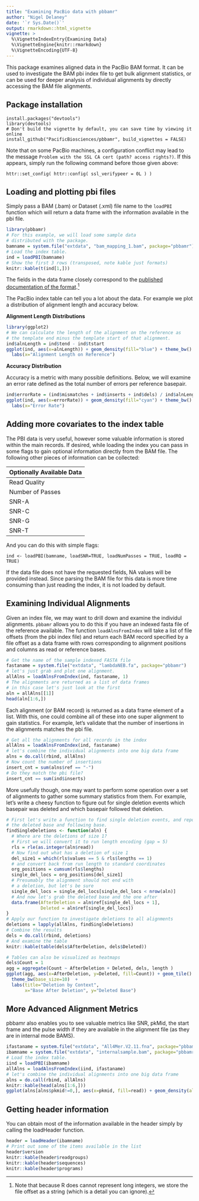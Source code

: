 ```yaml
---
title: "Examining PacBio data with pbbamr"
author: "Nigel Delaney"
date: '`r Sys.Date()`'
output: rmarkdown::html_vignette
vignette: >
  %\VignetteIndexEntry{Examining Data}
  %\VignetteEngine{knitr::rmarkdown}
  %\VignetteEncoding{UTF-8}
---
```


This package examines aligned data in the PacBio BAM format.  It can be used to 
investigate the BAM pbi index file to get bulk alignment statistics, or can be
used for deeper analysis of individual alignments by directly accessing
the BAM file alignments.

## Package installation

```
install.packages("devtools")
library(devtools)
# Don't build the vignette by default, you can save time by viewing it online
install_github("PacificBiosciences/pbbamr", build_vignettes = FALSE)
```
Note that on some PacBio machines, a configuration conflict may lead to the
message `Problem with the SSL CA cert (path? access rights?)`.  If this appears,
simply run the following command before those given above:

    httr::set_config( httr::config( ssl_verifypeer = 0L ) )

## Loading and plotting pbi files

Simply pass a BAM (.bam) or Dataset (.xml) file name to the `loadPBI` function
which will return a data frame with the information available in the pbi file.

```r
library(pbbamr)
# For this example, we will load some sample data
# distributed with the package.
bamname = system.file("extdata", "bam_mapping_1.bam", package="pbbamr")
# Load the index table.
ind = loadPBI(bamname)
# Show the first 3 rows (transposed, note kable just formats)
knitr::kable(t(ind[1,]))
```

The fields in the data frame closely correspond to the [published documentation
of the
format](http://pacbiofileformats.readthedocs.org/en/latest/PacBioBamIndex.html).[^1]

[^1]: Note that because R does cannot represent long integers, we store the file offset
as a string (which is a detail you can ignore).


The PacBio index table can tell you a lot about the data.  For example we plot a
distribution of alignment length and accuracy below.

**Alignment Length Distributions**

```r
library(ggplot2)
# We can calculate the length of the alignment on the reference as 
# the template end minus the template start of that alignment.
ind$alnLength = ind$tend - ind$tstart
ggplot(ind, aes(x=alnLength)) + geom_density(fill="blue") + theme_bw() +
  labs(x="Alignment Length on Reference")
```

**Accuracy Distribution**

Accuracy is a metric with many possible definitions.  Below, we will examine an
error rate defined as the total number of errors per reference basepair.

```r
ind$errorRate = (ind$mismatches + ind$inserts + ind$dels) / ind$alnLength 
ggplot(ind, aes(x=errorRate)) + geom_density(fill="cyan") + theme_bw() +
  labs(x="Error Rate")
```


## Adding more covariates to the index table

The PBI data is very useful, however some valuable information is stored within 
the main records.  If desired, while loading the index you can pass in some 
flags to gain optional information directly from the BAM file.  The following
other pieces of information can be collected:

| Optionally Available Data  |
| ----  |
| Read Quality |
| Number of Passes |
| SNR-A |
| SNR-C |
| SNR-G |
| SNR-T |

And you can do this with simple flags:

```
ind <- loadPBI(bamname, loadSNR=TRUE, loadNumPasses = TRUE, loadRQ = TRUE)
```

If the data file does not have the requested fields, NA values will be provided 
instead.  Since parsing the BAM file for this data is more time consuming than
just reading the index, it is not loaded by default.


## Examining Individual Alignments

Given an index file, we may want to drill down and examine the individul
alignments.  `pbbamr` allows you to do this if you have an indexed fasta file of
the reference available.  The function `loadAlnsFromIndex` will take a list of
file offsets (from the pbi index file) and return each BAM record specified by a
file offset as a data frame with rows corresponding to alignment positions and
columns as read or reference bases.

```r
# Get the name of the sample indexed FASTA file
fastaname = system.file("extdata", "lambdaNEB.fa", package="pbbamr")
# let's just grab and plot one alignment.
allAlns = loadAlnsFromIndex(ind, fastaname, 1)
# The alignments are returned as a list of data frames
# in this case let's just look at the first
aln = allAlns[[1]]
head(aln[1:6,])
```

Each alignment (or BAM record) is returned as a data frame element of a list. 
With this, one could combine all of these into one super alignment to gain
statistics.  For example, let's validate that the number of insertions in the
alignments matches the pbi file.


```r
# Get all the alignments for all records in the index
allAlns = loadAlnsFromIndex(ind, fastaname)
# let's combine the individual alignments into one big data frame
alns = do.call(rbind, allAlns)
# Now count the number of insertions
insert_cnt = sum(alns$ref == "-")
# Do they match the pbi file?
insert_cnt == sum(ind$inserts)
```

More usefully though, one may want to perform some operation over a set of 
alignments to gather some summary statistics from them.  For example, let's 
write a cheesy function to figure out for single deletion events which basepair
was deleted and which basepair followed that deletion.

```r
# First let's write a function to find single deletion events, and report 
# the deleted base and following base.
findSingleDeletions <- function(aln) {
  # Where are the deletions of size 1?
  # First we will convert it to run length encoding (gap = 5)
  rls = rle(as.integer(aln$read))
  # Now find out what has a deletion of size 1
  del_size1 = which(rls$values == 5 & rls$lengths == 1)
  # and convert back from run length to standard coordinates
  org_positions = cumsum(rls$lengths)
  single_del_locs = org_positions[del_size1]
  # Presumably the alignment should not end with 
  # a deletion, but let's be sure
  single_del_locs = single_del_locs[single_del_locs < nrow(aln)]
  # And now let's grab the deleted base and the one after
  data.frame(AfterDeletion = aln$ref[single_del_locs + 1], 
             Deleted = aln$ref[single_del_locs])
}
# Apply our function to investigate deletions to all alignments
deletions = lapply(allAlns, findSingleDeletions)
# Combine the results
dels = do.call(rbind, deletions)
# And examine the table
knitr::kable(table(dels$AfterDeletion, dels$Deleted))

# Tables can also be visualized as heatmaps
dels$Count = 1
agg = aggregate(Count ~ AfterDeletion + Deleted, dels, length )
ggplot(agg, aes(x=AfterDeletion, y=Deleted, fill=Count)) + geom_tile() +
  theme_bw(base_size=10)  + 
  labs(title="Deletion by Context",
       x="Base After Deletion", y="Deleted Base")
```  
  
  
## More Advanced Alignment Metrics

pbbamr also enables you to see valuable metrics like SNR, pkMid, the start frame
and the pulse width if they are available in the alignment file (as they are in
internal mode BAMS).

```r
ifastaname = system.file("extdata", "All4Mer.V2.11.fna", package="pbbamr")
ibamname = system.file("extdata", "internalsample.bam", package="pbbamr")
# Load the index table.
iind = loadPBI(ibamname)
allAlns = loadAlnsFromIndex(iind, ifastaname)
# let's combine the individual alignments into one big data frame
alns = do.call(rbind, allAlns)
knitr::kable(head(alns[1:6,]))
ggplot(alns[alns$pkmid!=0,], aes(x=pkmid, fill=read)) + geom_density(alpha=.5) + theme_classic()
```
  
## Getting header information

You can obtain most of the information available in the header simply by calling
the loadHeader function.
```r
header = loadHeader(ibamname)
# Print out some of the items available in the list
header$version
knitr::kable(header$readgroups)
knitr::kable(header$sequences)
knitr::kable(header$programs)

```

